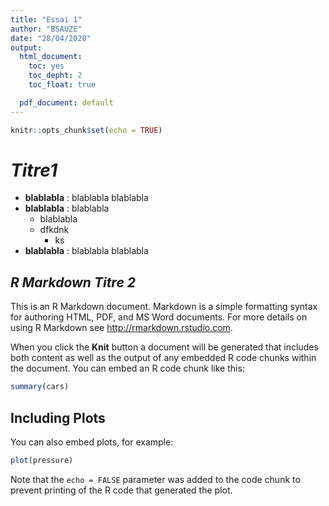 ```yaml
---
title: "Essai 1"
author: "BSAUZE"
date: "28/04/2020"
output: 
  html_document:
    toc: yes
    toc_depht: 2
    toc_float: true

  pdf_document: default
---
```


```r
knitr::opts_chunk$set(echo = TRUE)
```

# ***Titre1***

* **blablabla** : blablabla
blablabla 
* **blablabla** : blablabla
  * blablabla
  * dfkdnk
    * ks
* **blablabla** : blablabla
blablabla 

## *R Markdown Titre 2*

This is an R Markdown document. Markdown is a simple formatting syntax for authoring HTML, PDF, and MS Word documents. For more details on using R Markdown see <http://rmarkdown.rstudio.com>.

When you click the **Knit** button a document will be generated that includes both content as well as the output of any embedded R code chunks within the document. You can embed an R code chunk like this:

```r
summary(cars)
```

## Including Plots

You can also embed plots, for example:

```r
plot(pressure)
```

Note that the `echo = FALSE` parameter was added to the code chunk to prevent printing of the R code that generated the plot.
